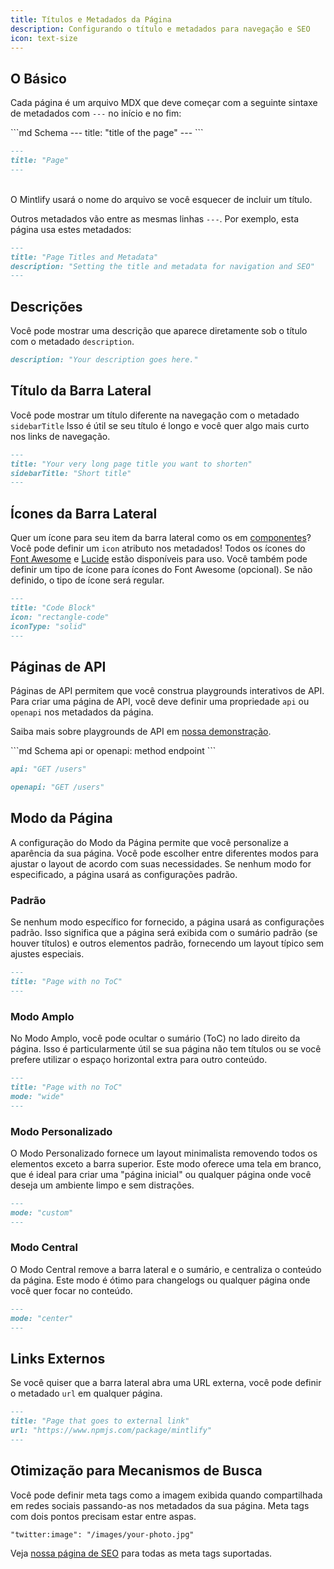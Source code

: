 ```yaml
---
title: Títulos e Metadados da Página
description: Configurando o título e metadados para navegação e SEO
icon: text-size
---
```


## O Básico

Cada página é um arquivo MDX que deve começar com a seguinte sintaxe de metadados com `---` no início e no fim:

<CodeGroup>
  ```md Schema
  ---
  title: "title of the page"
  ---
  ```

  ```md Example
  ---
  title: "Page"
  ---
  ```
</CodeGroup>

<br />

<Tip>
  O Mintlify usará o nome do arquivo se você esquecer de incluir um título.
</Tip>

Outros metadados vão entre as mesmas linhas `---`. Por exemplo, esta página usa estes metadados:

```md
---
title: "Page Titles and Metadata"
description: "Setting the title and metadata for navigation and SEO"
---
```

## Descrições

Você pode mostrar uma descrição que aparece diretamente sob o título com o metadado
`description`.

```md
description: "Your description goes here."
```

## Título da Barra Lateral

Você pode mostrar um título diferente na navegação com o metadado `sidebarTitle`
Isso é útil se seu título é longo e você quer algo mais curto nos links de navegação.

```md
---
title: "Your very long page title you want to shorten"
sidebarTitle: "Short title"
---
```

## Ícones da Barra Lateral

Quer um ícone para seu item da barra lateral como os em
[componentes](/content/components/accordions)? Você pode definir um `icon` atributo nos metadados! Todos os ícones do [Font Awesome](https://fontawesome.com/icons) e [Lucide](https://lucide.dev/icons) estão disponíveis para uso. Você também pode definir um tipo de ícone para ícones do Font Awesome (opcional). Se não definido, o tipo de ícone será regular.

```md
---
title: "Code Block"
icon: "rectangle-code"
iconType: "solid"
---
```

## Páginas de API

Páginas de API permitem que você construa playgrounds interativos de API. Para criar uma página de API, você deve definir uma propriedade `api` ou `openapi` nos metadados da página.

Saiba mais sobre playgrounds de API em [nossa demonstração](/api-playground).

<CodeGroup>
  ```md Schema
  api or openapi: method endpoint
  ```

  ```md API Example
  api: "GET /users"
  ```

  ```md OpenAPI Example
  openapi: "GET /users"
  ```
</CodeGroup>

## Modo da Página

A configuração do Modo da Página permite que você personalize a aparência da sua página. Você pode escolher entre diferentes modos para ajustar o layout de acordo com suas necessidades. Se nenhum modo for especificado, a página usará as configurações padrão.

### Padrão

Se nenhum modo específico for fornecido, a página usará as configurações padrão. Isso significa que a página será exibida com o sumário padrão (se houver títulos) e outros elementos padrão, fornecendo um layout típico sem ajustes especiais.

```md
---
title: "Page with no ToC"
---
```

### Modo Amplo

No Modo Amplo, você pode ocultar o sumário (ToC) no lado direito da página. Isso é particularmente útil se sua página não tem títulos ou se você prefere utilizar o espaço horizontal extra para outro conteúdo.

```md
---
title: "Page with no ToC"
mode: "wide"
---
```

### Modo Personalizado

O Modo Personalizado fornece um layout minimalista removendo todos os elementos exceto a barra superior. Este modo oferece uma tela em branco, que é ideal para criar uma "página inicial" ou qualquer página onde você deseja um ambiente limpo e sem distrações.

```md
---
mode: "custom"
---
```

### Modo Central

O Modo Central remove a barra lateral e o sumário, e centraliza o conteúdo da página. Este modo é ótimo para changelogs ou qualquer página onde você quer focar no conteúdo.

```md
---
mode: "center"
---
```

## Links Externos

Se você quiser que a barra lateral abra uma URL externa, você pode definir o metadado `url` em qualquer página.

```md
---
title: "Page that goes to external link"
url: "https://www.npmjs.com/package/mintlify"
---
```

## Otimização para Mecanismos de Busca

Você pode definir meta tags como a imagem exibida quando compartilhada em redes sociais passando-as nos metadados da sua página. Meta tags com dois pontos precisam estar entre aspas.

```md
"twitter:image": "/images/your-photo.jpg"
```

Veja [nossa página de SEO](/settings/seo) para todas as meta tags suportadas.
